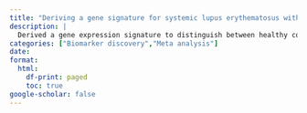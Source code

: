 ```yaml
---
title: "Deriving a gene signature for systemic lupus erythematosus with high diagnostic accuracy using a multi-cohort analysis framework."
description: |
  Derived a gene expression signature to distinguish between healthy controls and Systemic Lupus Erythematosus (SLE), validated in an independent set with high accuracy.
categories: ["Biomarker discovery","Meta analysis"]
date: 
format:
  html:
    df-print: paged
    toc: true
google-scholar: false
---
```

